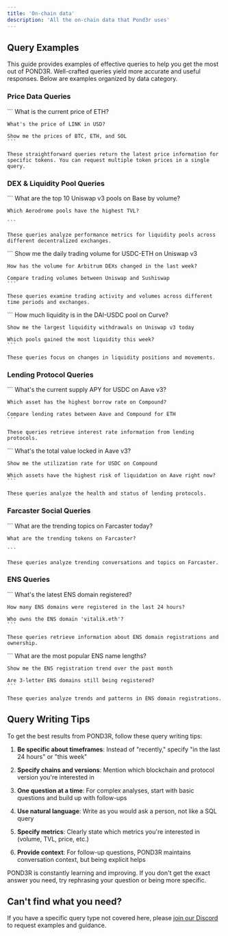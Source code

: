 ```yaml
---
title: 'On-chain data'
description: 'All the on-chain data that Pond3r uses'
---
```


## Query Examples

This guide provides examples of effective queries to help you get the most out of POND3R. Well-crafted queries yield more accurate and useful responses. Below are examples organized by data category.

### Price Data Queries

<AccordionGroup>
  <Accordion title="Basic Price Queries">
    ```
    What is the current price of ETH?
    
    What's the price of LINK in USD?
    
    Show me the prices of BTC, ETH, and SOL
    ```
    
    These straightforward queries return the latest price information for specific tokens. You can request multiple token prices in a single query.
  </Accordion>
  

### DEX & Liquidity Pool Queries

<AccordionGroup>
  <Accordion title="Pool Performance">
    ```
    What are the top 10 Uniswap v3 pools on Base by volume?
    
    Which Aerodrome pools have the highest TVL?
    
    ```
    
    These queries analyze performance metrics for liquidity pools across different decentralized exchanges.
  </Accordion>
  
  <Accordion title="Trade Volume Analysis">
    ```
    Show me the daily trading volume for USDC-ETH on Uniswap v3
    
    How has the volume for Arbitrum DEXs changed in the last week?
    
    Compare trading volumes between Uniswap and Sushiswap
    ```
    
    These queries examine trading activity and volumes across different time periods and exchanges.
  </Accordion>
  
  <Accordion title="Liquidity Analysis">
    ```
    How much liquidity is in the DAI-USDC pool on Curve?
    
    Show me the largest liquidity withdrawals on Uniswap v3 today
    
    Which pools gained the most liquidity this week?
    ```
    
    These queries focus on changes in liquidity positions and movements.
  </Accordion>
</AccordionGroup>

### Lending Protocol Queries

<AccordionGroup>
  <Accordion title="Interest Rate Queries">
    ```
    What's the current supply APY for USDC on Aave v3?
    
    Which asset has the highest borrow rate on Compound?
    
    Compare lending rates between Aave and Compound for ETH
    ```
    
    These queries retrieve interest rate information from lending protocols.
  </Accordion>
  
  <Accordion title="Protocol Health Queries">
    ```
    What's the total value locked in Aave v3?
    
    Show me the utilization rate for USDC on Compound
    
    Which assets have the highest risk of liquidation on Aave right now?
    ```
    
    These queries analyze the health and status of lending protocols.
  </Accordion>
</AccordionGroup>

### Farcaster Social Queries

<AccordionGroup>
  <Accordion title="Trending Topics">
    ```
    What are the trending topics on Farcaster today?
    
    What are the trending tokens on Farcaster?
  
    ```
    
    These queries analyze trending conversations and topics on Farcaster.
  </Accordion>
</AccordionGroup>

### ENS Queries

<AccordionGroup>
  <Accordion title="Domain Registration">
    ```
    What's the latest ENS domain registered?
    
    How many ENS domains were registered in the last 24 hours?
    
    Who owns the ENS domain 'vitalik.eth'?
    ```
    
    These queries retrieve information about ENS domain registrations and ownership.
  </Accordion>
  
  <Accordion title="ENS Trends">
    ```
    What are the most popular ENS name lengths?
    
    Show me the ENS registration trend over the past month
    
    Are 3-letter ENS domains still being registered?
    ```
    
    These queries analyze trends and patterns in ENS domain registrations.
  </Accordion>
</AccordionGroup>


## Query Writing Tips

To get the best results from POND3R, follow these query writing tips:

1. **Be specific about timeframes**: Instead of "recently," specify "in the last 24 hours" or "this week"

2. **Specify chains and versions**: Mention which blockchain and protocol version you're interested in 

3. **One question at a time**: For complex analyses, start with basic questions and build up with follow-ups

4. **Use natural language**: Write as you would ask a person, not like a SQL query

5. **Specify metrics**: Clearly state which metrics you're interested in (volume, TVL, price, etc.)

6. **Provide context**: For follow-up questions, POND3R maintains conversation context, but being explicit helps

<Note>
POND3R is constantly learning and improving. If you don't get the exact answer you need, try rephrasing your question or being more specific.
</Note>

## Can't find what you need?

If you have a specific query type not covered here, please [join our Discord](https://discord.gg/yK9eg5Sr7e) to request examples and guidance. 